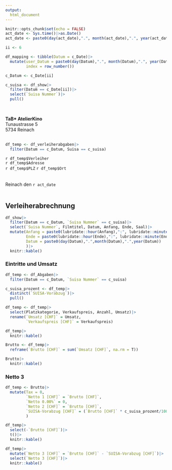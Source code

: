 ```yaml
---
output: 
  html_document
---
```


```r
knitr::opts_chunk$set(echo = FALSE)
act_date <- Sys.time()|>as.Date()
act_date <- paste0(day(act_date),".", month(act_date),".", year(act_date))
```

```r
ii <- 6
```

```r
df_mapping <- tibble(Datum = c_Date)|>
  mutate(user_Datum = paste0(day(Datum),".", month(Datum),".", year(Datum)),
         index = row_number())

c_Datum <- c_Date[ii]

c_suisa <- df_show|>
  filter(Datum == c_Date[ii])|>
  select(`Suisa Nummer`)|>
  pull()

```


\

**TaB* AtelierKino** \
Tunaustrasse 5 \
5734 Reinach \
\

```r
df_temp <- df_verleiherabgaben|>
  filter(Datum == c_Datum, Suisa == c_suisa)
```

`r df_temp$Verleiher` \
`r df_temp$Adresse` \
`r df_temp$PLZ` `r df_temp$Ort` \
\
\
Reinach den `r act_date` 
\
\


## Verleiherabrechnung
```r
df_show|>
  filter(Datum == c_Datum, `Suisa Nummer` == c_suisa)|>
  select(`Suisa Nummer`, Filmtitel, Datum, Anfang, Ende, Saal)|>
  mutate(Anfang = paste0(lubridate::hour(Anfang),":", lubridate::minute(Anfang)|>as.character()|>formatC(format = "0", width = 2)|>str_replace(SPC,"0")),
         Ende = paste0(lubridate::hour(Ende),":", lubridate::minute(Ende)|>as.character()|>formatC(format = "0", width = 2)|>str_replace(SPC,"0")),
         Datum = paste0(day(Datum),".",month(Datum),".",year(Datum))
         )|>
  knitr::kable()
```

### Eintritte und Umsatz
```r
df_temp <- df_Abgaben|>
  filter(Datum == c_Datum, `Suisa Nummer` == c_suisa)

c_suisa_prozent <- df_temp|>
  distinct(`SUISA-Vorabzug`)|>
  pull()

df_temp <- df_temp|>
  select(Platzkategorie, Verkaufspreis, Anzahl, Umsatz)|>
  rename(`Umsatz [CHF]` = Umsatz,
         `Verkaufspreis [CHF]` = Verkaufspreis)

df_temp|>
  knitr::kable()
```


```r
Brutto <- df_temp|>
  reframe(`Brutto [CHF]` = sum(`Umsatz [CHF]`, na.rm = T))
```


```r
Brutto|>
  knitr::kable()
```

### Netto 3
```r
df_temp <- Brutto|>
  mutate(Tax = 0,
         `Netto 1 [CHF]` = `Brutto [CHF]`,
         `Netto 0.00%` = 0,
         `Netto 2 [CHF]` = `Brutto [CHF]`,
         `SUISA-Vorabzug [CHF]` = (`Brutto [CHF]` * c_suisa_prozent/100)|>round(2)
         )

df_temp|>
  select(-`Brutto [CHF]`)|>
  t()|>
  knitr::kable()
```


```r
df_temp|>
  mutate(`Netto 3 [CHF]` = `Brutto [CHF]` - `SUISA-Vorabzug [CHF]`)|>
  select(`Netto 3 [CHF]`)|>
  knitr::kable()
```

